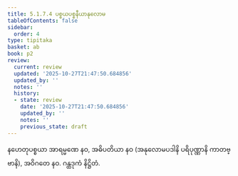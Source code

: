 ```yaml
---
title: 5.1.7.4 ပစ္စယပစ္စနီယာနုလောမ
tableOfContents: false
sidebar:
  order: 4
type: tipitaka
basket: ab
book: p2
review:
  current: review
  updated: '2025-10-27T21:47:50.684856'
  updated_by: ''
  notes: ''
  history:
  - state: review
    date: '2025-10-27T21:47:50.684856'
    updated_by: ''
    notes: ''
    previous_state: draft
---
```



<ReviewStatus review={frontmatter.review} showDetails={true} />

<HypothesisAnnotation frontmatter={frontmatter} />

<DynamicBreadcrumb />

<Division number="43" book="p2" e="ch" v="38" p="170">

<Paragraph number="1714" book="p2">
နဟေတုပစ္စယာ အာရမ္မဏေ နဝ, အဓိပတိယာ နဝ (အနုလောမပဒါနိ ပရိပုဏ္ဏာနိ ကာတဗ္ဗာနိ), အဝိဂတေ နဝ.

</Paragraph>
</Division>

<Paragraph number="1715" type="center" book="p2">
ဂန္ထဒုကံ နိဋ္ဌိတံ.
</Paragraph>